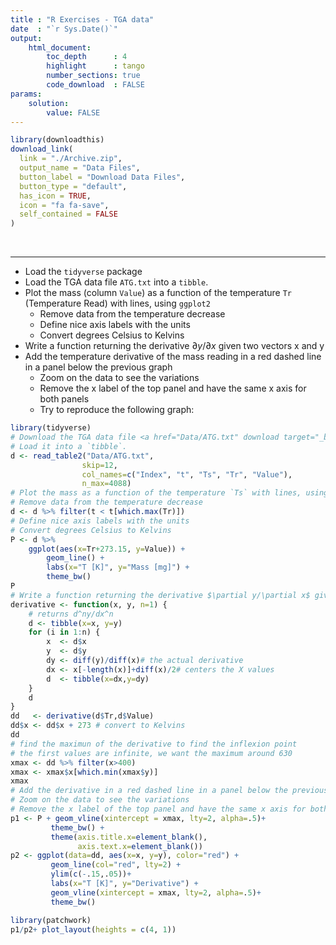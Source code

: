 ```yaml
---
title : "R Exercises - TGA data"
date  : "`r Sys.Date()`"
output: 
    html_document:
        toc_depth      : 4
        highlight      : tango
        number_sections: true
        code_download  : FALSE
params: 
    solution:
        value: FALSE
---
```


```r
library(downloadthis)
download_link(
  link = "./Archive.zip",
  output_name = "Data Files",
  button_label = "Download Data Files",
  button_type = "default",
  has_icon = TRUE,
  icon = "fa fa-save",
  self_contained = FALSE
)
```
<br>

----

- Load the `tidyverse` package
- Load the TGA data file `ATG.txt` into a `tibble`.
- Plot the mass (column `Value`) as a function of the temperature `Tr` (Temperature Read) with lines, using `ggplot2`
    + Remove data from the temperature decrease
    + Define nice axis labels with the units
    + Convert degrees Celsius to Kelvins
- Write a function returning the derivative $\partial y/\partial x$ given two vectors x and y
- Add the temperature derivative of the mass reading in a red dashed line in a panel below the previous graph
    + Zoom on the data to see the variations
    + Remove the x label of the top panel and have the same x axis for both panels
    + Try to reproduce the following graph:

```r
library(tidyverse)
# Download the TGA data file <a href="Data/ATG.txt" download target="_blank">ATG.txt</a>
# Load it into a `tibble`.
d <- read_table2("Data/ATG.txt", 
                skip=12,
                col_names=c("Index", "t", "Ts", "Tr", "Value"), 
                n_max=4088)
# Plot the mass as a function of the temperature `Ts` with lines, using base graphics and then `ggplot2`
# Remove data from the temperature decrease
d <- d %>% filter(t < t[which.max(Tr)])
# Define nice axis labels with the units
# Convert degrees Celsius to Kelvins
P <- d %>% 
    ggplot(aes(x=Tr+273.15, y=Value)) +
        geom_line() +
        labs(x="T [K]", y="Mass [mg]") +
        theme_bw()
P
# Write a function returning the derivative $\partial y/\partial x$ given two vectors x and y
derivative <- function(x, y, n=1) {
    # returns d^ny/dx^n
    d <- tibble(x=x, y=y)
    for (i in 1:n) {
        x  <- d$x
        y  <- d$y
        dy <- diff(y)/diff(x)# the actual derivative
        dx <- x[-length(x)]+diff(x)/2# centers the X values
        d  <- tibble(x=dx,y=dy)
    }
    d
}
dd   <- derivative(d$Tr,d$Value)
dd$x <- dd$x + 273 # convert to Kelvins
dd
# find the maximun of the derivative to find the inflexion point
# the first values are infinite, we want the maximum around 630
xmax <- dd %>% filter(x>400) 
xmax <- xmax$x[which.min(xmax$y)]
xmax
# Add the derivative in a red dashed line in a panel below the previous graph
# Zoom on the data to see the variations
# Remove the x label of the top panel and have the same x axis for both panels
p1 <- P + geom_vline(xintercept = xmax, lty=2, alpha=.5)+
         theme_bw() +
         theme(axis.title.x=element_blank(),
               axis.text.x=element_blank())
p2 <- ggplot(data=dd, aes(x=x, y=y), color="red") +
         geom_line(col="red", lty=2) +
         ylim(c(-.15,.05))+
         labs(x="T [K]", y="Derivative") +
         geom_vline(xintercept = xmax, lty=2, alpha=.5)+
         theme_bw()
```


```r
library(patchwork)
p1/p2+ plot_layout(heights = c(4, 1))
```